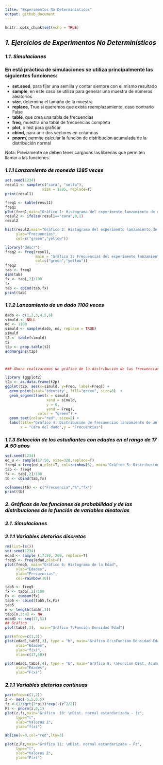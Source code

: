 ---
title: "Experimentos No Determinísticos"
output: github_document
---


```{r setup, include=FALSE}
knitr::opts_chunk$set(echo = TRUE)
```


## <span style="color:black">*1. Ejercicios de Experimentos No Determinísticos* </span>
### <span style="color:black">*1.1. Simulaciones* </span>

### En está práctica de simulaciones se utiliza principalmente las siguientes funciones:
* **set.seed**, para fijar una semilla y contar siempre con el mismo resultado
* **sample**, en este caso se utiliza para generar una muestra de números aleatorios
* **size**, determina el tamaño de la muestra
* **replace**, True si queremos que exista reemplazamiento, caso contrario False
* **table**, que crea una tabla de frecuencias
* **freq**, muestra una tabal de frecuencias completa
* **plot**, o hist para graficar
* **cbind**, para unir dos vectores en columnas
* **pnorm**, permite calcular la función de distribución acumulada de la distribución normal

Nota: Previamente se deben tener cargadas las librerias que permiten llamar a las funciones.

### <span style="color:black">*1.1.1 Lanzamiento de moneda 1285 veces* </span>

```{r, echo=TRUE}


set.seed(1234)
resul1 <- sample(c("cara", "sello"),
                 size = 1285, replace=T)
print(resul1)

freq1 <- table(resul1)
freq1
plot(freq1,main="Gráfico 1: Histograma del experimento lanzamiento de una moneda")
resul2 <- ifelse(resul1=="cara",0,1)
resul2

hist(resul2,main="Gráfico 2: Histograma del experimento lanzamiento de una moneda", 
     ylab="Frecuencias",
     col=c("green","yellow"))
```

```{r, echo=TRUE, warning=FALSE}
library("descr")
freq2 <- freq(resul1, 
              main = "Gráfico 3: Frecuencias del experimento lanzamiento de una moneda",
              col=c("green","yellow"))
freq2
tab <- freq2
dim(tab)
fx <- tab[,2]/100
fx
tab <- cbind(tab,fx)
print(tab)

```

### <span style="color:black">*1.1.2 Lanzamiento de un dado 1100 veces* </span>
```{r, echo=TRUE, warning=FALSE}

dado <- c(1,2,3,4,5,6)
simuld <- NULL
nd <- 1100
simuld <- sample(dado, nd, replace = TRUE)
simuld
t2 <- table(simuld)
t2
t2p <- prop.table(t2)
addmargins(t2p)



### Ahora realizaremos un gráfico de la distribución de las frecuencias relativas utilizando la librería ggplot

library (ggplot2)
t2p <- as.data.frame(t2p)
ggplot(t2p, aes(x=simuld, y=Freq, label=Freq)) + 
  geom_point(stat='identity', fill="green", size=8)  +
  geom_segment(aes(x = simuld, 
                   xend = simuld, 
                   y = 0, 
                   yend = Freq), 
               color = "green") +
  geom_text(color="red", size=2) +
  labs(title="Gráfico 4: Distribución de frecuencias lanzamiento de un dado 1100 veces",
       x = "Cara del dado",y = "Frecuencias") 

```

 

### <span style="color:black">*1.1.3 Selección de los estudiantes con edades en el rango de 17 A 50 años* </span>
```{r, echo=TRUE, warning=FALSE}

set.seed(1234)
ed_u <- sample(17:50, size=320,replace=T)
freq4 <-freq(ed_u,plot=T, col=rainbow(5), main="Gráfico 5: Distribución de Frecuencias edades")
tab <- freq4
fx <- tab[,2]/100
tb <- cbind(tab,fx)

colnames(tb) <- c("Frecuencia","%","fx")
print(tb)

```

### <span style="color:black">*2. Gráficas de las funciones de probabilidad y de las distribuciones de la función de variables aleatorias* </span>

### <span style="color:black">*2.1. Simulaciones* </span>

### <span style="color:black">*2.1.1 Variables aletorias discretas* </span>

```{r, echo=TRUE}
rm(list=ls())
set.seed(1234)
edad <- sample (17:50, 200, replace=T)
freq5 <- freq(edad,plot=F) 
plot(freq5, main="Gráfico 6: Histograma de la Edad",
     xlab="Edades",
     ylab="Frecuencias",
     col=rainbow(10))
```




```{r, echo=TRUE}
tab5 <- freq5
fx <- tab5[,2]/100
Fx <- cumsum(fx)
tab5 <- cbind(tab5,fx,Fx)
tab5
n <- length(tab5[,1])
tab5[n,3:4] <- NA
edad1 <- seq(17,51)
## Gráfico
plot(tab5[,3],  main="Gráfico 7:Función Densidad Edad")

par(mfrow=c(1,2))
plot(edad1,tab5[,3], type = "b", main="Gráfico 8:\nFunción Densidad Edad",
     xlab="Edades",
     ylab="f(x)",
     xlim=c(17,50))

plot(edad1,tab5[,4], type = "b", main="Gráfico 9: \nFunción Dist, Acumulada Edad",
     xlab="Edades",
     ylab="F(x)")
```

### <span style="color:black">*2.1.1 Variables aletorias continuas* </span>

```{r, echo=T}

par(mfrow=c(1,2))
z <- seq(-5,5,0.5)
fz <-(1/sqrt(2*pi))*exp(-(z^2/2))
Fz <- pnorm(z,0,1)
plot(z,fz,main="Gráfico  10: \nDist. normal estandarizada - fz",
     type="l",
     xlab="Valores Z",
     ylab="f(z)")

abline(v=0,col="red",lty=3)

plot(z,Fz,main="Gráfico 11: \nDist. normal estandarizada - Fz",
     type="l",
     xlab="Valores Z",
     ylab="F(z)")


```

